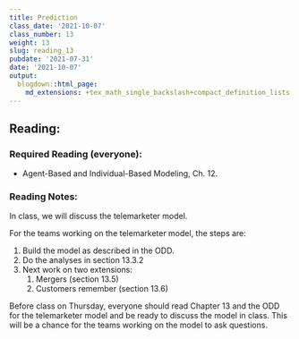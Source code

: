 ```yaml
---
title: Prediction
class_date: '2021-10-07'
class_number: 13
weight: 13
slug: reading_13
pubdate: '2021-07-31'
date: '2021-10-07'
output:
  blogdown::html_page:
    md_extensions: +tex_math_single_backslash+compact_definition_lists
---
```

## Reading:

### Required Reading (everyone):

* Agent-Based and Individual-Based Modeling, Ch. 12.

### Reading Notes:

In class, we will discuss the telemarketer model.

For the teams working on the telemarketer model, the steps are:

1. Build the model as described in the ODD.
1. Do the analyses in section 13.3.2
1. Next work on two extensions:
      1. Mergers (section 13.5)
      1. Customers remember (section 13.6)

Before class on Thursday, everyone should read Chapter 13 and the ODD for the telemarketer model and be ready to discuss the model in class.
This will be a chance for the teams working on the model to ask questions.
